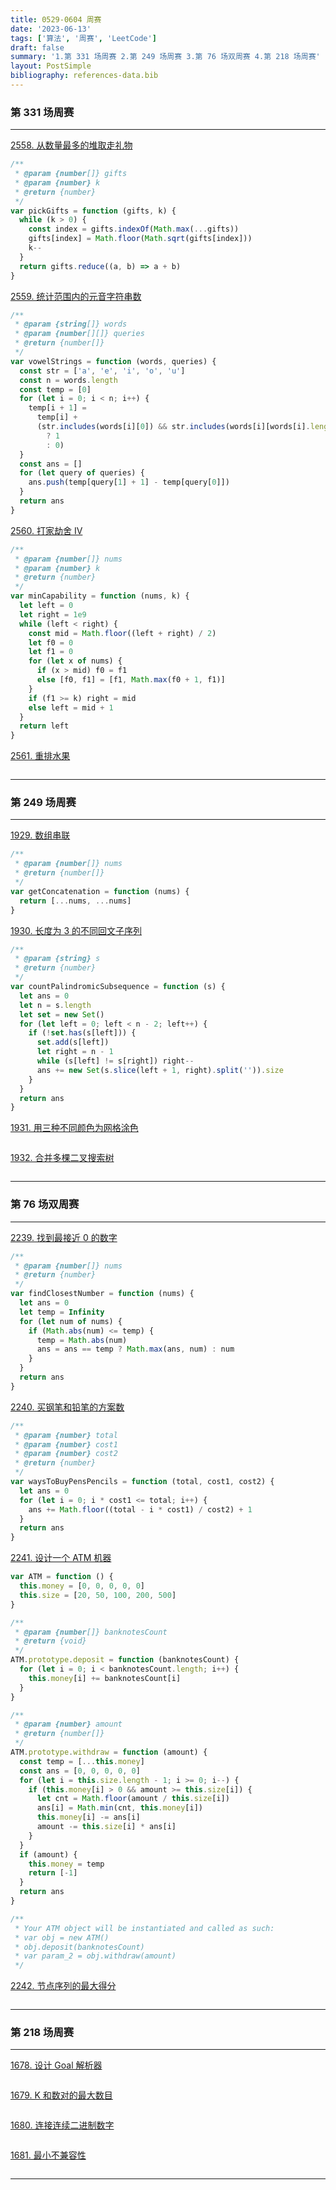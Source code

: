 ```yaml
---
title: 0529-0604 周赛
date: '2023-06-13'
tags: ['算法', '周赛', 'LeetCode']
draft: false
summary: '1.第 331 场周赛 2.第 249 场周赛 3.第 76 场双周赛 4.第 218 场周赛'
layout: PostSimple
bibliography: references-data.bib
---
```


### 第 331 场周赛

---

[2558. 从数量最多的堆取走礼物](https://leetcode.cn/problems/take-gifts-from-the-richest-pile/)

```js
/**
 * @param {number[]} gifts
 * @param {number} k
 * @return {number}
 */
var pickGifts = function (gifts, k) {
  while (k > 0) {
    const index = gifts.indexOf(Math.max(...gifts))
    gifts[index] = Math.floor(Math.sqrt(gifts[index]))
    k--
  }
  return gifts.reduce((a, b) => a + b)
}
```

[2559. 统计范围内的元音字符串数](https://leetcode.cn/problems/count-vowel-strings-in-ranges/)

```js
/**
 * @param {string[]} words
 * @param {number[][]} queries
 * @return {number[]}
 */
var vowelStrings = function (words, queries) {
  const str = ['a', 'e', 'i', 'o', 'u']
  const n = words.length
  const temp = [0]
  for (let i = 0; i < n; i++) {
    temp[i + 1] =
      temp[i] +
      (str.includes(words[i][0]) && str.includes(words[i][words[i].length - 1])
        ? 1
        : 0)
  }
  const ans = []
  for (let query of queries) {
    ans.push(temp[query[1] + 1] - temp[query[0]])
  }
  return ans
}
```

[2560. 打家劫舍 IV](https://leetcode.cn/problems/house-robber-iv/)

```js
/**
 * @param {number[]} nums
 * @param {number} k
 * @return {number}
 */
var minCapability = function (nums, k) {
  let left = 0
  let right = 1e9
  while (left < right) {
    const mid = Math.floor((left + right) / 2)
    let f0 = 0
    let f1 = 0
    for (let x of nums) {
      if (x > mid) f0 = f1
      else [f0, f1] = [f1, Math.max(f0 + 1, f1)]
    }
    if (f1 >= k) right = mid
    else left = mid + 1
  }
  return left
}
```

[2561. 重排水果](https://leetcode.cn/problems/rearranging-fruits/)

```js

```

---

### 第 249 场周赛

---

[1929. 数组串联](https://leetcode.cn/problems/concatenation-of-array/)

```js
/**
 * @param {number[]} nums
 * @return {number[]}
 */
var getConcatenation = function (nums) {
  return [...nums, ...nums]
}
```

[1930. 长度为 3 的不同回文子序列](https://leetcode.cn/problems/unique-length-3-palindromic-subsequences/)

```js
/**
 * @param {string} s
 * @return {number}
 */
var countPalindromicSubsequence = function (s) {
  let ans = 0
  let n = s.length
  let set = new Set()
  for (let left = 0; left < n - 2; left++) {
    if (!set.has(s[left])) {
      set.add(s[left])
      let right = n - 1
      while (s[left] != s[right]) right--
      ans += new Set(s.slice(left + 1, right).split('')).size
    }
  }
  return ans
}
```

[1931. 用三种不同颜色为网格涂色](https://leetcode.cn/problems/painting-a-grid-with-three-different-colors/)

```js

```

[1932. 合并多棵二叉搜索树](https://leetcode.cn/problems/merge-bsts-to-create-single-bst/)

```js

```

---

### 第 76 场双周赛

---

[2239. 找到最接近 0 的数字](https://leetcode.cn/problems/find-closest-number-to-zero/)

```js
/**
 * @param {number[]} nums
 * @return {number}
 */
var findClosestNumber = function (nums) {
  let ans = 0
  let temp = Infinity
  for (let num of nums) {
    if (Math.abs(num) <= temp) {
      temp = Math.abs(num)
      ans = ans == temp ? Math.max(ans, num) : num
    }
  }
  return ans
}
```

[2240. 买钢笔和铅笔的方案数](https://leetcode.cn/problems/number-of-ways-to-buy-pens-and-pencils/)

```js
/**
 * @param {number} total
 * @param {number} cost1
 * @param {number} cost2
 * @return {number}
 */
var waysToBuyPensPencils = function (total, cost1, cost2) {
  let ans = 0
  for (let i = 0; i * cost1 <= total; i++) {
    ans += Math.floor((total - i * cost1) / cost2) + 1
  }
  return ans
}
```

[2241. 设计一个 ATM 机器](https://leetcode.cn/problems/design-an-atm-machine/)

```js
var ATM = function () {
  this.money = [0, 0, 0, 0, 0]
  this.size = [20, 50, 100, 200, 500]
}

/**
 * @param {number[]} banknotesCount
 * @return {void}
 */
ATM.prototype.deposit = function (banknotesCount) {
  for (let i = 0; i < banknotesCount.length; i++) {
    this.money[i] += banknotesCount[i]
  }
}

/**
 * @param {number} amount
 * @return {number[]}
 */
ATM.prototype.withdraw = function (amount) {
  const temp = [...this.money]
  const ans = [0, 0, 0, 0, 0]
  for (let i = this.size.length - 1; i >= 0; i--) {
    if (this.money[i] > 0 && amount >= this.size[i]) {
      let cnt = Math.floor(amount / this.size[i])
      ans[i] = Math.min(cnt, this.money[i])
      this.money[i] -= ans[i]
      amount -= this.size[i] * ans[i]
    }
  }
  if (amount) {
    this.money = temp
    return [-1]
  }
  return ans
}

/**
 * Your ATM object will be instantiated and called as such:
 * var obj = new ATM()
 * obj.deposit(banknotesCount)
 * var param_2 = obj.withdraw(amount)
 */
```

[2242. 节点序列的最大得分](https://leetcode.cn/problems/maximum-score-of-a-node-sequence/)

```js

```

---

### 第 218 场周赛

---

[1678. 设计 Goal 解析器](https://leetcode.cn/problems/goal-parser-interpretation/)

```js

```

[1679. K 和数对的最大数目](https://leetcode.cn/problems/max-number-of-k-sum-pairs/)

```js

```

[1680. 连接连续二进制数字](https://leetcode.cn/problems/concatenation-of-consecutive-binary-numbers/)

```js

```

[1681. 最小不兼容性](https://leetcode.cn/problems/minimum-incompatibility/)

```js

```

---
